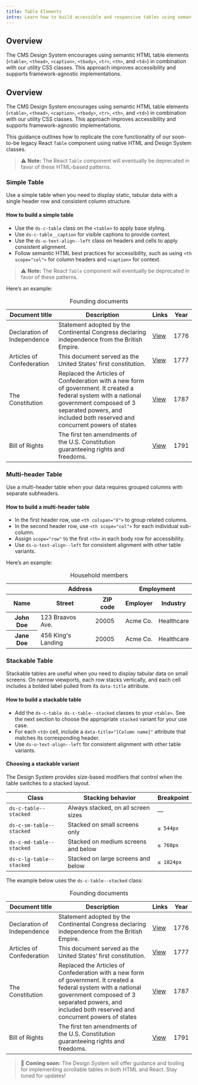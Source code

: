 ```yaml
---
title: Table Elements
intro: Learn how to build accessible and responsive tables using semantic HTML and CMS Design System utility classes.
---
```


## Overview

The CMS Design System encourages using semantic HTML table elements (`<table>`, `<thead>`, `<caption>`, `<tbody>`, `<tr>`, `<th>`, and `<td>`) in combination with our utility CSS classes. 
This approach improves accessibility and supports framework-agnostic implementations.

## Overview

The CMS Design System encourages using semantic HTML table elements (`<table>`, `<thead>`, `<caption>`, `<tbody>`, `<tr>`, `<th>`, and `<td>`) in combination with our utility CSS classes. 
This approach improves accessibility and supports framework-agnostic implementations.

This guidance outlines how to replicate the core functionality of our soon-to-be legacy React `Table` component using native HTML and Design System classes.

> ⚠️ **Note:** The React `Table` component will eventually be deprecated in favor of these HTML-based patterns.

### Simple Table

Use a simple table when you need to display static, tabular data with a single header row and consistent column structure.

#### How to build a simple table

- Use the `ds-c-table` class on the `<table>` to apply base styling.
- Use `ds-c-table__caption` for visible captions to provide context.
- Use the `ds-u-text-align--left` class on headers and cells to apply consistent alignment.
- Follow semantic HTML best practices for accessibility, such as using `<th scope="col">` for column headers and `<caption>` for context.

> ⚠️ **Note:** The React `Table` component will eventually be deprecated in favor of these patterns.

Here’s an example:
<EmbeddedExample>
  <table class="ds-c-table">
    <caption class="ds-c-table__caption">Founding documents</caption>
    <thead role="rowgroup">
      <tr role="row">
        <th class="ds-u-text-align--left" role="columnheader" scope="col" id="documentTitle">Document title</th>
        <th class="ds-u-text-align--left" role="columnheader" scope="col" id="description">Description</th>
        <th class="ds-u-text-align--left" role="columnheader" scope="col" id="links">Links</th>
        <th class="ds-u-text-align--left" role="columnheader" scope="col" id="year">Year</th>
      </tr>
    </thead>
    <tbody role="rowgroup">
      <tr role="row">
        <td class="ds-u-text-align--left" role="cell" headers="documentTitle" data-title="Document title">Declaration of Independence</td>
        <td class="ds-u-text-align--left" role="cell" headers="description" data-title="Description">Statement adopted by the Continental Congress declaring independence from the British Empire.</td>
        <td class="ds-u-text-align--left" role="cell" headers="links" data-title="Links">
          <a href="https://billofrightsinstitute.org/founding-documents/declaration-of-independence/">View</a>
        </td>
        <td class="ds-u-text-align--left" role="cell" headers="year" data-title="Year">1776</td>
      </tr>
      <tr role="row">
        <td class="ds-u-text-align--left" role="cell" headers="documentTitle" data-title="Document title">Articles of Confederation</td>
        <td class="ds-u-text-align--left" role="cell" headers="description" data-title="Description">This document served as the United Statesʼ first constitution.</td>
        <td class="ds-u-text-align--left" role="cell" headers="links" data-title="Links">
          <a href="https://www.archives.gov/milestone-documents/articles-of-confederation">View</a>
        </td>
        <td class="ds-u-text-align--left" role="cell" headers="year" data-title="Year">1777</td>
      </tr>
      <tr role="row">
        <td class="ds-u-text-align--left" role="cell" headers="documentTitle" data-title="Document title">The Constitution</td>
        <td class="ds-u-text-align--left" role="cell" headers="description" data-title="Description">Replaced the Articles of Confederation with a new form of government. It created a federal system with a national government composed of 3 separated powers, and included both reserved and concurrent powers of states</td>
        <td class="ds-u-text-align--left" role="cell" headers="links" data-title="Links">
          <a href="https://billofrightsinstitute.org/primary-sources/constitution">View</a>
        </td>
        <td class="ds-u-text-align--left" role="cell" headers="year" data-title="Year">1787</td>
      </tr>
      <tr role="row">
        <td class="ds-u-text-align--left" role="cell" headers="documentTitle" data-title="Document title">Bill of Rights</td>
        <td class="ds-u-text-align--left" role="cell" headers="description" data-title="Description">The first ten amendments of the U.S. Constitution guaranteeing rights and freedoms.</td>
        <td class="ds-u-text-align--left" role="cell" headers="links" data-title="Links">
          <a href="https://billofrightsinstitute.org/founding-documents/bill-of-rights/">View</a>
        </td>
        <td class="ds-u-text-align--left" role="cell" headers="year" data-title="Year">1791</td>
      </tr>
    </tbody>
  </table>
</EmbeddedExample>

### Multi-header Table

Use a multi-header table when your data requires grouped columns with separate subheaders.

#### How to build a multi-header table

- In the first header row, use  `<th colspan="X">` to group related columns. 
- In the second header row, use `<th scope="col">` for each individual sub-column.
- Assign `scope="row"` to the first `<th>` in each body row for accessibility.
- Use `ds-u-text-align--left` for consistent alignment with other table variants.

Here’s an example:
<EmbeddedExample>
  <table class="ds-c-table">
    <caption class="ds-c-table__caption">Household members</caption>
    <colgroup span="2"></colgroup>
    <colgroup span="2"></colgroup>
    <thead role="rowgroup">
      <tr role="row">
        <th class="ds-u-text-align--left" role="columnheader" scope="col"></th>
        <th class="ds-u-text-align--left" role="columnheader" scope="colgroup" colspan="2">Address</th>
        <th class="ds-u-text-align--left" role="columnheader" scope="colgroup" colspan="2">Employment</th>
      </tr>
      <tr role="row">
        <th class="ds-u-text-align--left" role="columnheader" scope="col">Name</th>
        <th class="ds-u-text-align--left" role="columnheader" scope="col">Street</th>
        <th class="ds-u-text-align--left" role="columnheader" scope="col">ZIP code</th>
        <th class="ds-u-text-align--left" role="columnheader" scope="col">Employer</th>
        <th class="ds-u-text-align--left" role="columnheader" scope="col">Industry</th>
      </tr>
    </thead>
    <tbody role="rowgroup">
      <tr role="row">
        <th class="ds-u-text-align--left" role="rowheader" scope="row">John Doe</th>
        <td class="ds-u-text-align--left" role="cell">123 Braavos Ave.</td>
        <td class="ds-u-text-align--left" role="cell">20005</td>
        <td class="ds-u-text-align--left" role="cell">Acme Co.</td>
        <td class="ds-u-text-align--left" role="cell">Healthcare</td>
      </tr>
      <tr role="row">
        <th class="ds-u-text-align--left" role="rowheader" scope="row">Jane Doe</th>
        <td class="ds-u-text-align--left" role="cell">456 King's Landing</td>
        <td class="ds-u-text-align--left" role="cell">20005</td>
        <td class="ds-u-text-align--left" role="cell">Acme Co.</td>
        <td class="ds-u-text-align--left" role="cell">Healthcare</td>
      </tr>
    </tbody>
  </table>
</EmbeddedExample>

### Stackable Table

Stackable tables are useful when you need to display tabular data on small screens. On narrow viewports, each row stacks vertically, and each cell includes a bolded label pulled from its `data-title` attribute.

#### How to build a stackable table

- Add the `ds-c-table ds-c-table--stacked` classes to your `<table>`. See the next section to choose the appropriate `stacked` variant for your use case.
- For each `<td>` cell, include a `data-title="[Column name]"` attribute that matches its corresponding header.
- Use `ds-u-text-align--left` for consistent alignment with other table variants.

#### Choosing a stackable variant

The Design System provides size-based modifiers that control when the table switches to a stacked layout.

| Class | Stacking behavior | Breakpoint |
|-------|-------------------|------------|
| `ds-c-table--stacked` | Always stacked, on all screen sizes | — |
| `ds-c-sm-table--stacked` | Stacked on small screens only | `≤ 544px` |
| `ds-c-md-table--stacked` | Stacked on medium screens and below | `≤ 768px` |
| `ds-c-lg-table--stacked` | Stacked on large screens and below | `≤ 1024px` |

The example below uses the `ds-c-table--stacked` class:
<EmbeddedExample>
  <table class="ds-c-table ds-c-table--stacked">
    <caption class="ds-c-table__caption">Founding documents</caption>
    <thead>
      <tr>
        <th class="ds-u-text-align--left" scope="col">Document title</th>
        <th class="ds-u-text-align--left" scope="col">Description</th>
        <th class="ds-u-text-align--left" scope="col">Links</th>
        <th class="ds-u-text-align--left" scope="col">Year</th>
      </tr>
    </thead>
    <tbody>
      <tr>
        <td class="ds-u-text-align--left" data-title="Document title">Declaration of Independence</td>
        <td class="ds-u-text-align--left" data-title="Description">Statement adopted by the Continental Congress declaring independence from the British Empire.</td>
        <td class="ds-u-text-align--left" data-title="Links">
          <a href="https://billofrightsinstitute.org/founding-documents/declaration-of-independence/">View</a>
        </td>
        <td class="ds-u-text-align--left" data-title="Year">1776</td>
      </tr>
      <tr>
        <td class="ds-u-text-align--left" data-title="Document title">Articles of Confederation</td>
        <td class="ds-u-text-align--left" data-title="Description">This document served as the United Statesʼ first constitution.</td>
        <td class="ds-u-text-align--left" data-title="Links">
          <a href="https://www.archives.gov/milestone-documents/articles-of-confederation">View</a>
        </td>
        <td class="ds-u-text-align--left" data-title="Year">1777</td>
      </tr>
      <tr>
        <td class="ds-u-text-align--left" data-title="Document title">The Constitution</td>
        <td class="ds-u-text-align--left" data-title="Description">Replaced the Articles of Confederation with a new form of government. It created a federal system with a national government composed of 3 separated powers, and included both reserved and concurrent powers of states</td>
        <td class="ds-u-text-align--left" data-title="Links">
          <a href="https://billofrightsinstitute.org/primary-sources/constitution">View</a>
        </td>
        <td class="ds-u-text-align--left" data-title="Year">1787</td>
      </tr>
      <tr>
        <td class="ds-u-text-align--left" data-title="Document title">Bill of Rights</td>
        <td class="ds-u-text-align--left" data-title="Description">The first ten amendments of the U.S. Constitution guaranteeing rights and freedoms.</td>
        <td class="ds-u-text-align--left" data-title="Links">
          <a href="https://billofrightsinstitute.org/founding-documents/bill-of-rights/">View</a>
        </td>
        <td class="ds-u-text-align--left" data-title="Year">1791</td>
      </tr>
    </tbody>
  </table>
</EmbeddedExample>

> 🚧 **Coming soon:** The Design System will offer guidance and tooling for implementing scrollable tables in both HTML and React. Stay tuned for updates!


